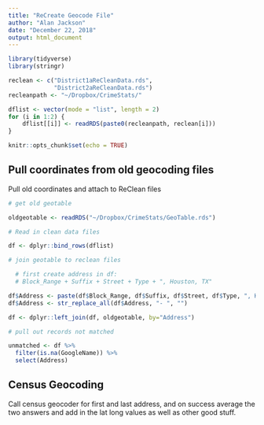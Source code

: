 ```yaml
---
title: "ReCreate Geocode File"
author: "Alan Jackson"
date: "December 22, 2018"
output: html_document
---
```


```r

library(tidyverse)
library(stringr)

reclean <- c("District1aReCleanData.rds", 
             "District2aReCleanData.rds")
recleanpath <- "~/Dropbox/CrimeStats/"

dflist <- vector(mode = "list", length = 2)
for (i in 1:2) {
    dflist[[i]] <- readRDS(paste0(recleanpath, reclean[i]))
}

knitr::opts_chunk$set(echo = TRUE)
```

## Pull coordinates from old geocoding files

Pull old coordinates and attach to ReClean files


```r

# get old geotable

oldgeotable <- readRDS("~/Dropbox/CrimeStats/GeoTable.rds")

# Read in clean data files

df <- dplyr::bind_rows(dflist)

# join geotable to reclean files

  # first create address in df: 
  # Block_Range + Suffix + Street + Type + ", Houston, TX"

df$Address <- paste(df$Block_Range, df$Suffix, df$Street, df$Type, ", Houston, TX")
df$Address <- str_replace_all(df$Address, "- ", "")

df <- dplyr::left_join(df, oldgeotable, by="Address")

# pull out records not matched

unmatched <- df %>%
  filter(is.na(GoogleName)) %>%
  select(Address)

```

##  Census Geocoding

Call census geocoder for first and last address, and on success
average the two answers and add in the lat long values as well as other good stuff.


